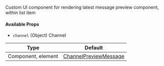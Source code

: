 Custom UI component for rendering latest message preview component, within list item

#### Available Props

- `channel` (Object) Channel

<!-- TODO: Change to new docs -->
| Type | Default |
| - | - |
| Component, element | [ChannelPreviewMessage](../../ui-components/channel-preview-message) |